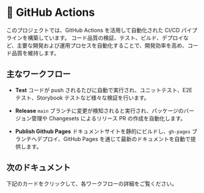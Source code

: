 
# 🤖 GitHub Actions

このプロジェクトでは、GitHub Actions を活用して自動化された CI/CD パイプラインを構築しています。
コード品質の検証、テスト、ビルド、デプロイなど、主要な開発および運用プロセスを自動化することで、開発効率を高め、コード品質を維持します。

## 主なワークフロー

- **Test**
  コードが push されるたびに自動で実行され、ユニットテスト、E2E テスト、Storybook テストなど様々な検証を行います。

- **Release**
  `main` ブランチに変更が検知されると実行され、パッケージのバージョン管理や Changesets によるリリース PR の作成を自動化します。

- **Publish Github Pages**
  ドキュメントサイトを静的にビルドし、`gh-pages` ブランチへデプロイ、GitHub Pages を通じて最新のドキュメントを自動で提供します。

## 次のドキュメント

下記のカードをクリックして、各ワークフローの詳細をご覧ください。

<Cards>
  <LocalizedCard
    title="🧪 Test"
    href="/cicd/test"
  />
  <LocalizedCard
    title="🦋 Release"
    href="/cicd/release"
  />
  <LocalizedCard
    title="📖 Publish Github Pages"
    href="/cicd/publish-github-pages"
  />
</Cards>
